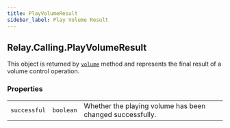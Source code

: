 ```yaml
---
title: PlayVolumeResult
sidebar_label: Play Volume Result
---
```


[link]: /sdks/reference/realtime-sdk/v2/sdks/golang/calling/actions/play

## Relay.Calling.PlayVolumeResult

This object is returned by [`volume`][link] method and represents the final result of a volume control operation.


### Properties

|    |   |   |
| -: | - | - |
| `successful` | `boolean` | Whether the playing volume has been changed successfully. |